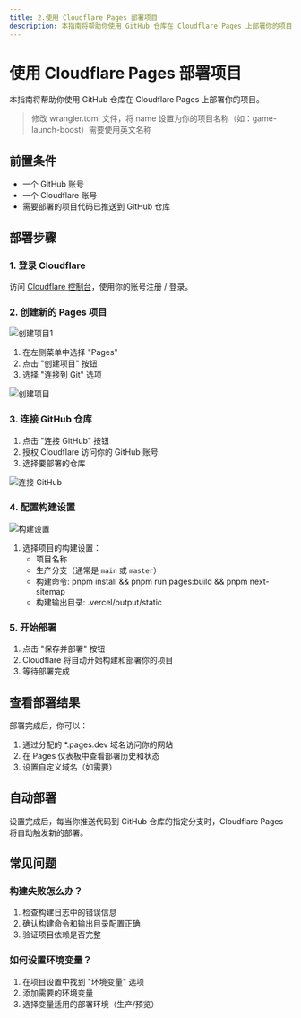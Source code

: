 ```yaml
---
title: 2.使用 Cloudflare Pages 部署项目
description: 本指南将帮助你使用 GitHub 仓库在 Cloudflare Pages 上部署你的项目。
---
```


# 使用 Cloudflare Pages 部署项目

本指南将帮助你使用 GitHub 仓库在 Cloudflare Pages 上部署你的项目。

> 修改 wrangler.toml 文件，将 name 设置为你的项目名称（如：game-launch-boost）需要使用英文名称

## 前置条件

- 一个 GitHub 账号
- 一个 Cloudflare 账号
- 需要部署的项目代码已推送到 GitHub 仓库

## 部署步骤

### 1. 登录 Cloudflare

访问 [Cloudflare 控制台](https://dash.cloudflare.com)，使用你的账号注册 / 登录。

### 2. 创建新的 Pages 项目
![创建项目](/images/cloudflare/step-2.jpg)1
1. 在左侧菜单中选择 "Pages"
2. 点击 "创建项目" 按钮
3. 选择 "连接到 Git" 选项

![创建项目](/images/cloudflare/step-2.jpg)

### 3. 连接 GitHub 仓库

1. 点击 "连接 GitHub" 按钮
2. 授权 Cloudflare 访问你的 GitHub 账号
3. 选择要部署的仓库

![连接 GitHub](/images/cloudflare/step-3.jpg)

### 4. 配置构建设置
![构建设置](/images/cloudflare/step-4.jpg)

1. 选择项目的构建设置：
   - 项目名称
   - 生产分支（通常是 `main` 或 `master`）
   - 构建命令: pnpm install && pnpm run pages:build && pnpm next-sitemap
   - 构建输出目录: .vercel/output/static


### 5. 开始部署

1. 点击 "保存并部署" 按钮
2. Cloudflare 将自动开始构建和部署你的项目
3. 等待部署完成

## 查看部署结果

部署完成后，你可以：

1. 通过分配的 *.pages.dev 域名访问你的网站
2. 在 Pages 仪表板中查看部署历史和状态
3. 设置自定义域名（如需要）


## 自动部署

设置完成后，每当你推送代码到 GitHub 仓库的指定分支时，Cloudflare Pages 将自动触发新的部署。

## 常见问题

### 构建失败怎么办？

1. 检查构建日志中的错误信息
2. 确认构建命令和输出目录配置正确
3. 验证项目依赖是否完整

### 如何设置环境变量？

1. 在项目设置中找到 "环境变量" 选项
2. 添加需要的环境变量
3. 选择变量适用的部署环境（生产/预览）
